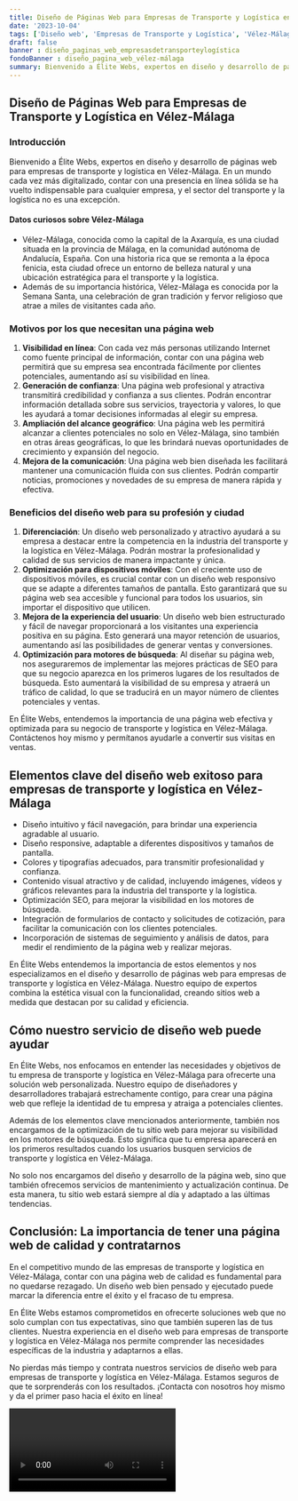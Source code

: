 ```yaml
---
title: Diseño de Páginas Web para Empresas de Transporte y Logística en Vélez-Málaga
date: '2023-10-04'
tags: ['Diseño web', 'Empresas de Transporte y Logística', 'Vélez-Málaga']
draft: false
banner : diseño_paginas_web_empresasdetransporteylogística
fondoBanner : diseño_pagina_web_vélez-málaga
summary: Bienvenido a Élite Webs, expertos en diseño y desarrollo de páginas web para empresas de transporte y logística en VélezMálaga. En un mundo cada vez más digitalizado, contar con una presencia en línea sólida se ha vuelto indispensable para cualquier empresa, y el sector del transporte y la logística no es una excepción.
---
```


## Diseño de Páginas Web para Empresas de Transporte y Logística en Vélez-Málaga

### Introducción

Bienvenido a Élite Webs, expertos en diseño y desarrollo de páginas web para empresas de transporte y logística en Vélez-Málaga. En un mundo cada vez más digitalizado, contar con una presencia en línea sólida se ha vuelto indispensable para cualquier empresa, y el sector del transporte y la logística no es una excepción.

#### Datos curiosos sobre Vélez-Málaga

- Vélez-Málaga, conocida como la capital de la Axarquía, es una ciudad situada en la provincia de Málaga, en la comunidad autónoma de Andalucía, España. Con una historia rica que se remonta a la época fenicia, esta ciudad ofrece un entorno de belleza natural y una ubicación estratégica para el transporte y la logística.
- Además de su importancia histórica, Vélez-Málaga es conocida por la Semana Santa, una celebración de gran tradición y fervor religioso que atrae a miles de visitantes cada año.

### Motivos por los que necesitan una página web

1. **Visibilidad en línea**: Con cada vez más personas utilizando Internet como fuente principal de información, contar con una página web permitirá que su empresa sea encontrada fácilmente por clientes potenciales, aumentando así su visibilidad en línea.
2. **Generación de confianza**: Una página web profesional y atractiva transmitirá credibilidad y confianza a sus clientes. Podrán encontrar información detallada sobre sus servicios, trayectoria y valores, lo que les ayudará a tomar decisiones informadas al elegir su empresa.
3. **Ampliación del alcance geográfico**: Una página web les permitirá alcanzar a clientes potenciales no solo en Vélez-Málaga, sino también en otras áreas geográficas, lo que les brindará nuevas oportunidades de crecimiento y expansión del negocio.
4. **Mejora de la comunicación**: Una página web bien diseñada les facilitará mantener una comunicación fluida con sus clientes. Podrán compartir noticias, promociones y novedades de su empresa de manera rápida y efectiva.

### Beneficios del diseño web para su profesión y ciudad

1. **Diferenciación**: Un diseño web personalizado y atractivo ayudará a su empresa a destacar entre la competencia en la industria del transporte y la logística en Vélez-Málaga. Podrán mostrar la profesionalidad y calidad de sus servicios de manera impactante y única.
2. **Optimización para dispositivos móviles**: Con el creciente uso de dispositivos móviles, es crucial contar con un diseño web responsivo que se adapte a diferentes tamaños de pantalla. Esto garantizará que su página web sea accesible y funcional para todos los usuarios, sin importar el dispositivo que utilicen.
3. **Mejora de la experiencia del usuario**: Un diseño web bien estructurado y fácil de navegar proporcionará a los visitantes una experiencia positiva en su página. Esto generará una mayor retención de usuarios, aumentando así las posibilidades de generar ventas y conversiones.
4. **Optimización para motores de búsqueda**: Al diseñar su página web, nos aseguraremos de implementar las mejores prácticas de SEO para que su negocio aparezca en los primeros lugares de los resultados de búsqueda. Esto aumentará la visibilidad de su empresa y atraerá un tráfico de calidad, lo que se traducirá en un mayor número de clientes potenciales y ventas.

En Élite Webs, entendemos la importancia de una página web efectiva y optimizada para su negocio de transporte y logística en Vélez-Málaga. Contáctenos hoy mismo y permítanos ayudarle a convertir sus visitas en ventas.

<GifSeo />

<Cta />

## Elementos clave del diseño web exitoso para empresas de transporte y logística en Vélez-Málaga

- Diseño intuitivo y fácil navegación, para brindar una experiencia agradable al usuario.
- Diseño responsive, adaptable a diferentes dispositivos y tamaños de pantalla.
- Colores y tipografías adecuados, para transmitir profesionalidad y confianza.
- Contenido visual atractivo y de calidad, incluyendo imágenes, vídeos y gráficos relevantes para la industria del transporte y la logística.
- Optimización SEO, para mejorar la visibilidad en los motores de búsqueda.
- Integración de formularios de contacto y solicitudes de cotización, para facilitar la comunicación con los clientes potenciales.
- Incorporación de sistemas de seguimiento y análisis de datos, para medir el rendimiento de la página web y realizar mejoras.

En Élite Webs entendemos la importancia de estos elementos y nos especializamos en el diseño y desarrollo de páginas web para empresas de transporte y logística en Vélez-Málaga. Nuestro equipo de expertos combina la estética visual con la funcionalidad, creando sitios web a medida que destacan por su calidad y eficiencia.

## Cómo nuestro servicio de diseño web puede ayudar

En Élite Webs, nos enfocamos en entender las necesidades y objetivos de tu empresa de transporte y logística en Vélez-Málaga para ofrecerte una solución web personalizada. Nuestro equipo de diseñadores y desarrolladores trabajará estrechamente contigo, para crear una página web que refleje la identidad de tu empresa y atraiga a potenciales clientes.

Además de los elementos clave mencionados anteriormente, también nos encargamos de la optimización de tu sitio web para mejorar su visibilidad en los motores de búsqueda. Esto significa que tu empresa aparecerá en los primeros resultados cuando los usuarios busquen servicios de transporte y logística en Vélez-Málaga.

No solo nos encargamos del diseño y desarrollo de la página web, sino que también ofrecemos servicios de mantenimiento y actualización continua. De esta manera, tu sitio web estará siempre al día y adaptado a las últimas tendencias.

## Conclusión: La importancia de tener una página web de calidad y contratarnos

En el competitivo mundo de las empresas de transporte y logística en Vélez-Málaga, contar con una página web de calidad es fundamental para no quedarse rezagado. Un diseño web bien pensado y ejecutado puede marcar la diferencia entre el éxito y el fracaso de tu empresa.

En Élite Webs estamos comprometidos en ofrecerte soluciones web que no solo cumplan con tus expectativas, sino que también superen las de tus clientes. Nuestra experiencia en el diseño web para empresas de transporte y logística en Vélez-Málaga nos permite comprender las necesidades específicas de la industria y adaptarnos a ellas.

No pierdas más tiempo y contrata nuestros servicios de diseño web para empresas de transporte y logística en Vélez-Málaga. Estamos seguros de que te sorprenderás con los resultados. ¡Contacta con nosotros hoy mismo y da el primer paso hacia el éxito en línea!

<Video />

<CtaBot job='Empresas de Transporte y Logística' city='Vélez-Málaga'/>

<Gmaps query='Vélez-Málaga+españa+maps' />